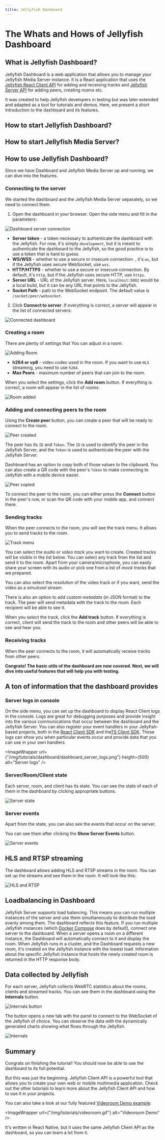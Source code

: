 ```yaml
---
title: Jellyfish Dashboard
---
```



# The Whats and Hows of Jellyfish Dashboard

## What is Jellyfish Dashboard?

Jellyfish Dashboard is a web application that allows you to manage your Jellyfish Media Server instance.
It is a React application that uses the [Jellyfish React Client API](https://github.com/jellyfish-dev/react-client-sdk)
for adding and receiving tracks and [Jellyfish Server API](https://github.com/jellyfish-dev/jellyfish/blob/main/openapi.yaml)
for adding peers, creating rooms etc.

It was created to help Jellyfish developers in testing but was later extended and adapted as a tool for tutorials and demos.
Here, we present a short introduction to the dashboard and its features.

## How to start Jellyfish Dashboard?

<StartingJellyfishDashboard />

## How to start Jellyfish Media Server?

<StartingJellyfishMediaServer />

## How to use Jellyfish Dashboard?

Since we have Dashboard and Jellyfish Media Server up and running, we can dive into
the features.

### Connecting to the server

We started the dashboard and the Jellyfish Media Server separately, so we need to connect them.

1. Open the dashboard in your browser. Open the side menu and fill in the parameters:

![Dashboard server connection](/img/tutorials/dashboard/dashboard_server.png)

- **Server token** - a token necessary to authenticate the dashboard with the Jellyfish. For now, it's simply `development`,
  but it is meant to authenticate the dashboard to the Jellyfish, so the good practice is to use a token that is hard to guess.
- **WS/WSS** - whether to use a secure or insecure connection. , it's `ws`, but if the Jellyfish uses secure WebSocket, use `wss`.
- **HTTP/HTTPS** - whether to use a secure or insecure connection. By default, it's `http`, but if the Jellyfish uses secure HTTP, use `https`.
- **Server URL** - URL of the Jellyfish server. Here, `localhost:5002` would be a local build, but it can be any URL that points to the Jellyfish.
- **Socket Path** - path to the WebSocket endpoint. The default value is `/socket/peer/websocket`.

2. Click **Connect to server**. If everything is correct, a server will appear in the list of connected servers:

![Connected dashboard](/img/tutorials/dashboard/dashboard_connected.png)

### Creating a room

There are plenty of settings that You can adjust in a room:

![Adding Room](/img/tutorials/dashboard/dashboard_add_room.png)

- **h264 or vp8** - video codec used in the room. If you want to use `HLS` streaming, you need to use `h264`.
- **Max Peers** - maximum number of peers that can join to the room.

When you select the settings, click the **Add room** button. If everything is correct, a room will appear in the list of rooms:

![Room added](/img/tutorials/dashboard/dashboard_room_added.png)

### Adding and connecting peers to the room

Using the **Create peer** button, you can create a peer that will be ready to connect to the room.

![Peer created](/img/tutorials/dashboard/dashboard_peer_created.png)

The peer has its `ID` and `Token`.
The `ID` is used to identify the peer in the Jellyfish Server, and the `Token` is used to authenticate the peer with the Jellyfish Server.

Dashboard has an option to copy both of those values to the clipboard.
You can also create a QR code with the peer's `Token` to make connecting to Jellyfish with a mobile device easier.

![Peer copied](/img/tutorials/dashboard/dashboard_peer_copied.png)

To connect the peer to the room, you can either press the **Connect** button in the peer's row, or scan the QR code with your mobile app, and connect there.

### Sending tracks

When the peer connects to the room, you will see the track menu.
It allows you to send tracks to the room.

![Track menu](/img/tutorials/dashboard/dashboard_track_menu.png)

You can select the _audio or video track_ you want to create.
Created tracks will be visible in the list below.
You can select any track from the list and send it to the room.
Apart from your camera/microphone, you can easily share your screen with its audio or pick one from a list of _mock tracks_ that we prepared.

You can also select the _resolution_ of the video track or if you want, send the video as a _simulcast_ stream.

There is also an option to add custom _metadata_ (in JSON format) to the track.
The peer will send metadata with the track to the room. Each recipient will be able to see it.

When you select the track, click the **Add track** button.
If everything is correct, client will send the track to the room and other peers will be able to see and hear you.

### Receiving tracks

When the peer connects to the room, it will automatically receive tracks from other peers.

**Congrats! The basic utils of the dashboard are now covered. Next, we will dive into useful features that will help you with testing.**

## A ton of information that the dashboard provides

### Server logs in console

On the side menu, you can set up the dashboard to display React Client logs in the console.
Logs are great for debugging purposes and provide insight into the various communications that occur between the dashboard and the Jellyfish Server.
You can also register your event handlers in your Jellyfish-based projects, both in the
[React Client SDK](https://github.com/jellyfish-dev/react-client-sdk) and the[TS Client SDK](https://github.com/jellyfish-dev/ts-client-sdk).
These logs can show you when particular events occur and provide data that you can use in your own handlers

<ImageWrapper
  url={"/img/tutorials/dashboard/dashboard_server_logs.png"}
  height={500}
  alt="Server logs"
/>

### Server/Room/Client state

Each server, room, and client has its state. You can see the state of each of them in the dashboard by clicking appropriate buttons.

![Server state](/img/tutorials/dashboard/dashboard_states.png)

### Server events

Apart from the state, you can also see the events that occur on the server.

You can see them after clicking the **Show Server Events** button.

![Server events](/img/tutorials/dashboard/dashboard_server_events.png)

## HLS and RTSP streaming

The dashboard allows adding HLS and RTSP streams in the room.
You can set up the streams and see them in the room. It will look like this:

![HLS and RTSP](/img/tutorials/dashboard/dashboard_hls_rtsp.png)

## Loadbalancing in Dashboard

Jellyfish Server supports load balancing.
This means you can run multiple instances of the server and use them simultaneously to distribute the load evenly among them.
The dashboard reflects this feature.
If you run multiple Jellyfish instances (which [Docker Compose](https://github.com/jellyfish-dev/jellyfish/blob/main/docker-compose.yaml) does by default),
connect one server to the dashboard.
When a server opens a room on a different instance, the Dashboard will automatically connect to it and display the room.
When Jellyfish runs in a cluster, and the Dashboard requests a new room, it's created on the Jellyfish instance with the lowest load.
Information about the specific Jellyfish instance that hosts the newly created room is returned in the HTTP response body.

## Data collected by Jellyfish

For each server, Jellyfish collects WebRTC statistics about the rooms, clients and streamed tracks. You can see them in the dashboard using the **Internals** button.

![Internals button](/img/tutorials/dashboard/dashboard_internals_button.png)

The button opens a new tab with the panel to connect to the WebSocket of the Jellyfish of choice.
You can observe the data with the dynamically generated charts showing what flows through the Jellyfish.

![Internals](/img/tutorials/dashboard/dashboard_internals.png)

## Summary

Congrats on finishing the tutorial! You should now be able to use the dashboard to its full potential.

But this was just the beginning.
Jellyfish Client API is a powerful tool that allows you to create your own web or mobile multimedia application.
Check out the other tutorials to learn more about the Jellyfish Client API and how to use it in your projects.

You can also take a look at our fully featured [Videoroom Demo example](https://github.com/jellyfish-dev/react-native-membrane-webrtc/tree/master/example):

<ImageWrapper url={"/img/tutorials/videoroom.gif"} alt="Videoroom Demo" />

It's written in React Native, but it uses the same Jellyfish Client API as the dashboard, so you can learn a lot from it.
